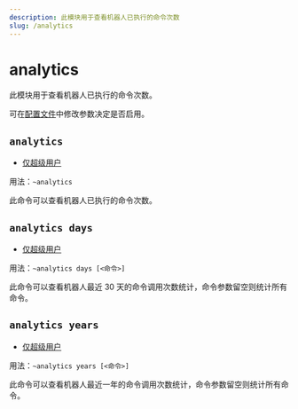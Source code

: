 ```yaml
---
description: 此模块用于查看机器人已执行的命令次数
slug: /analytics
---
```


# analytics

此模块用于查看机器人已执行的命令次数。

可在[配置文件](/docs/dev/config)中修改参数决定是否启用。

## `analytics`

-   [仅超级用户](/docs/permissions)

用法：`~analytics`

此命令可以查看机器人已执行的命令次数。

## `analytics days`

-   [仅超级用户](/docs/permissions)

用法：`~analytics days [<命令>]`

此命令可以查看机器人最近 30 天的命令调用次数统计，命令参数留空则统计所有命令。

## `analytics years`

-   [仅超级用户](/docs/permissions)

用法：`~analytics years [<命令>]`

此命令可以查看机器人最近一年的命令调用次数统计，命令参数留空则统计所有命令。
